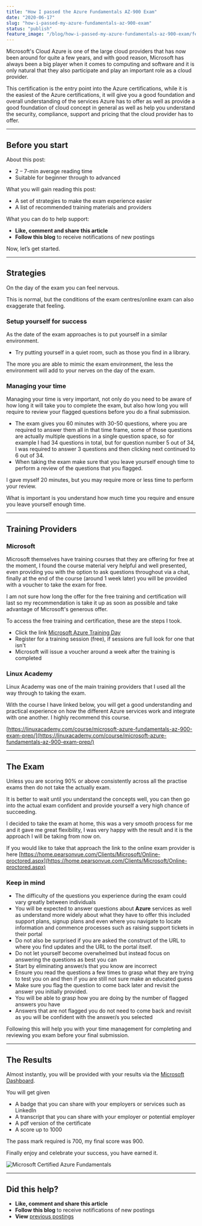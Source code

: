 ```yaml
---
title: "How I passed the Azure Fundamentals AZ-900 Exam"
date: "2020-06-17"
slug: "how-i-passed-my-azure-fundamentals-az-900-exam"
status: "publish"
feature_image: "/blog/how-i-passed-my-azure-fundamentals-az-900-exam/feature-image.png"
---
```


Microsoft's Cloud Azure is one of the large cloud providers that has now been around for quite a few years, and with good reason, Microsoft has always been a big player when it comes to computing and software and it is only natural that they also participate and play an important role as a cloud provider.

This certification is the entry point into the Azure certifications, while it is the easiest of the Azure certifications, it will give you a good foundation and overall understanding of the services Azure has to offer as well as provide a good foundation of cloud concept in general as well as help you understand the security, compliance, support and pricing that the cloud provider has to offer.

---

## Before you start

About this post:

*   2 – 7-min average reading time
*   Suitable for beginner through to advanced

What you will gain reading this post:

*   A set of strategies to make the exam experience easier
*   A list of recommended training materials and providers

What you can do to help support:

*   **Like, comment and share this article**
*   **Follow this blog** to receive notifications of new postings

Now, let’s get started.

---

## Strategies

On the day of the exam you can feel nervous.

This is normal, but the conditions of the exam centres/online exam can also exaggerate that feeling.

### Setup yourself for success

As the date of the exam approaches is to put yourself in a similar environment.

*   Try putting yourself in a quiet room, such as those you find in a library.

The more you are able to mimic the exam environment, the less the environment will add to your nerves on the day of the exam.

### Managing your time

Managing your time is very important, not only do you need to be aware of how long it will take you to complete the exam, but also how long you will require to review your flagged questions before you do a final submission.

*   The exam gives you 60 minutes with 30-50 questions, where you are required to answer them all in that time frame, some of those questions are actually multiple questions in a single question space, so for example I had 34 questions in total, but for question number 5 out of 34, I was required to answer 3 questions and then clicking next continued to 6 out of 34.
*   When taking the exam make sure that you leave yourself enough time to perform a review of the questions that you flagged.

I gave myself 20 minutes, but you may require more or less time to perform your review.

What is important is you understand how much time you require and ensure you leave yourself enough time.

---

## Training Providers

### Microsoft

Microsoft themselves have training courses that they are offering for free at the moment, I found the course material very helpful and well presented, even providing you with the option to ask questions throughout via a chat, finally at the end of the course (around 1 week later) you will be provided with a voucher to take the exam for free.

I am not sure how long the offer for the free training and certification will last so my recommendation is take it up as soon as possible and take advantage of Microsoft's generous offer.

To access the free training and certification, these are the steps I took.

*   Click the link [Microsoft Azure Training Day](https://azure.microsoft.com/en-ca/community/events/?query=Microsoft+Azure+Training+Day%3A+Fundamentals)
*   Register for a training session (free), if sessions are full look for one that isn't
*   Microsoft will issue a voucher around a week after the training is completed

### Linux Academy

Linux Academy was one of the main training providers that I used all the way through to taking the exam.

With the course I have linked below, you will get a good understanding and practical experience on how the different Azure services work and integrate with one another. I highly recommend this course.

[https://linuxacademy.com/course/microsoft-azure-fundamentals-az-900-exam-prep/](https://linuxacademy.com/course/microsoft-azure-fundamentals-az-900-exam-prep/)

---

## The Exam

Unless you are scoring 90% or above consistently across all the practise exams then do not take the actually exam.

It is better to wait until you understand the concepts well, you can then go into the actual exam confident and provide yourself a very high chance of succeeding.

I decided to take the exam at home, this was a very smooth process for me and it gave me great flexibility, I was very happy with the result and it is the approach I will be taking from now on.

If you would like to take that approach the link to the online exam provider is here [https://home.pearsonvue.com/Clients/Microsoft/Online-proctored.aspx](https://home.pearsonvue.com/Clients/Microsoft/Online-proctored.aspx)

### Keep in mind

*   The difficulty of the questions you experience during the exam could vary greatly between individuals
*   You will be expected to answer questions about **Azure** services as well as understand more widely about what they have to offer this included support plans, signup plans and even where you navigate to locate information and commence processes such as raising support tickets in their portal
*   Do not also be surprised if you are asked the construct of the URL to where you find updates and the URL to the portal itself.
*   Do not let yourself become overwhelmed but instead focus on answering the questions as best you can
*   Start by eliminating answer/s that you know are incorrect
*   Ensure you read the questions a few times to grasp what they are trying to test you on and then if you are still not sure make an educated guess
*   Make sure you flag the question to come back later and revisit the answer you initially provided.
*   You will be able to grasp how you are doing by the number of flagged answers you have
*   Answers that are not flagged you do not need to come back and revisit as you will be confident with the answer/s you selected

Following this will help you with your time management for completing and reviewing you exam before your final submission.

---

## The Results

Almost instantly, you will be provided with your results via the [Microsoft Dashboard](https://www.microsoft.com/en-us/learning/dashboard.aspx).

You will get given

*   A badge that you can share with your employers or services such as LinkedIn
*   A transcript that you can share with your employer or potential employer
*   A pdf version of the certificate
*   A score up to 1000

The pass mark required is 700, my final score was 900.

Finally enjoy and celebrate your success, you have earned it.

![Microsoft Certified Azure Fundamentals ](/blog/how-i-passed-my-azure-fundamentals-az-900-exam/inline-1.png)

---

## Did this help?

*   **Like, comment and share this article**
*   **Follow this blog** to receive notifications of new postings
*   **View** [previous postings](https://robertleggett.com.au/)
